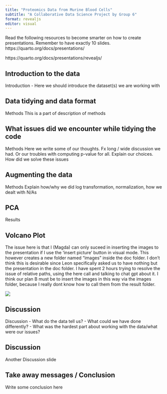 ```yaml
---
title: "Proteomics Data from Murine Blood Cells"
subtitle: "A Collaborative Data Science Project by Group 6"
format: revealjs
editor: visual
---
```


Read the following resources to become smarter on how to create presentations. Remember to have exactly 10 slides. https://quarto.org/docs/presentations/

https://quarto.org/docs/presentations/revealjs/

## Introduction to the data

Introduction - Here we should introduce the dataset(s) we are working with

## Data tidying and data format

Methods This is a part of description of methods

## What issues did we encounter while tidying the code

Methods Here we write some of our thoughts. Fx long / wide discussion we had. Or our troubles with computing p-value for all. Explain our choices. How did we solve these issues

## Augmenting the data

Methods Explain how/why we did log transformation, normalization, how we dealt with N/As

## PCA

Results

## Volcano Plot

The issue here is that I (Magda) can only suceed in inserting the images to the presentation if I use the 'insert picture' button in visual mode. This however creates a new folder named "images" inside the doc folder. I don't think this is desirable since Leon specifically asked us to have nothing but the presentation in the doc folder. I have spent 2 hours trying to resolve the issue of relative paths, using the here call and talking to chat gpt about it. I think our plan B must be to insert the images in this way via the images folder, because I really dont know how to call them from the result folder.

![](../results/cmp_gmp_volcano_plot.png)

## Discussion

Discussion - What do the data tell us? - What could we have done differently? - What was the hardest part about working with the data/what were our issues?

## Discussion

Another Discussion slide

## Take away messages / Conclusion

Write some conclusion here
